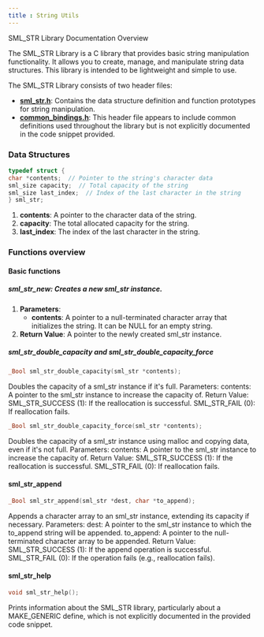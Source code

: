 ```yaml
---
title : String Utils
---
```


SML_STR Library Documentation
Overview

The SML_STR Library is a C library that provides basic string manipulation functionality. It allows you to create, manage, and manipulate string data structures. This library is intended to be lightweight and simple to use.

The SML_STR Library consists of two header files:

- [**sml_str.h**](https://github.com/Neq141/SML-Lib/blob/dev/modules/sml_str.h): Contains the data structure definition and function prototypes for string manipulation.
- [**common_bindings.h**](https://github.com/Neq141/SML-Lib/blob/dev/modules/common_bindings.h): This header file appears to include common definitions used throughout the library but is not explicitly documented in the code snippet provided.

### Data Structures
```c
typedef struct {
char *contents;  // Pointer to the string's character data
sml_size capacity;  // Total capacity of the string
sml_size last_index;  // Index of the last character in the string
} sml_str;
```
1. **contents**: A pointer to the character data of the string.
2. **capacity**: The total allocated capacity for the string.
3. **last_index**: The index of the last character in the string.

### Functions overview
#### Basic functions
##### sml_str_new: Creates a new sml_str instance.
1. **Parameters**:
    - **contents**: A pointer to a null-terminated character array that initializes the string. It can be NULL for an empty string.
2. **Return Value**: A pointer to the newly created sml_str instance.

##### sml_str_double_capacity and sml_str_double_capacity_force

```c
_Bool sml_str_double_capacity(sml_str *contents);
```

Doubles the capacity of a sml_str instance if it's full.
Parameters:
    contents: A pointer to the sml_str instance to increase the capacity of.
Return Value:
    SML_STR_SUCCESS (1): If the reallocation is successful.
    SML_STR_FAIL (0): If reallocation fails.

```c
_Bool sml_str_double_capacity_force(sml_str *contents);
```

Doubles the capacity of a sml_str instance using malloc and copying data, even if it's not full.
Parameters:
    contents: A pointer to the sml_str instance to increase the capacity of.
Return Value:
    SML_STR_SUCCESS (1): If the reallocation is successful.
    SML_STR_FAIL (0): If reallocation fails.


#### sml_str_append

```c
_Bool sml_str_append(sml_str *dest, char *to_append);
```
Appends a character array to an sml_str instance, extending its capacity if necessary.
Parameters:
    dest: A pointer to the sml_str instance to which the to_append string will be appended.
    to_append: A pointer to the null-terminated character array to be appended.
Return Value:
    SML_STR_SUCCESS (1): If the append operation is successful.
    SML_STR_FAIL (0): If the operation fails (e.g., reallocation fails).

#### sml_str_help

```c
void sml_str_help();
```
Prints information about the SML_STR library, particularly about a MAKE_GENERIC define, which is not explicitly documented in the provided code snippet.
